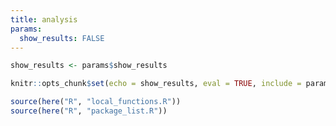 ```yaml
---
title: analysis
params:
  show_results: FALSE
---
```


```r

show_results <- params$show_results

knitr::opts_chunk$set(echo = show_results, eval = TRUE, include = params$show_results, cache = TRUE, root.dir = here::here())
```


```r
source(here("R", "local_functions.R"))
source(here("R", "package_list.R"))
```

